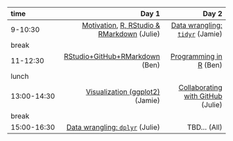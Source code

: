 |time       |      Day 1|      Day 2|
|:----------|----------:|----------:|
|9-10:30    |  [Motivation](http://ohi-science.org/data-science-training/overview.html), [R, RStudio & RMarkdown](http://ohi-science.org/data-science-training/rstudio.html#rstudio) (Julie)|  [Data wrangling: `tidyr`](http://ohi-science.org/data-science-training/tidyr) (Jamie)|
|break      |  | |
|11-12:30   | [RStudio+GitHub+RMarkdown](http://ohi-science.org/data-science-training/rstudio-github.html) (Ben) |  [Programming in R ](http://ohi-science.org/data-science-training/programming.html) (Ben) |
|lunch      |  ||
|13:00-14:30 |  [Visualization (ggplot2)](http://ohi-science.org/data-science-training/viz) (Jamie)| [Collaborating with GitHub](http://ohi-science.org/data-science-training/collaborating.html) (Julie) |
|break      |  |  |
|15:00-16:30 |  [Data wrangling: `dplyr`](http://ohi-science.org/data-science-training/dplyr.html#dplyr) (Julie)|  TBD... (All) |
